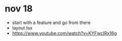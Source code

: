 # nov 18

- start with a feature and go from there
- layout.tsx
- https://www.youtube.com/watch?v=KYFwcIRx16g

